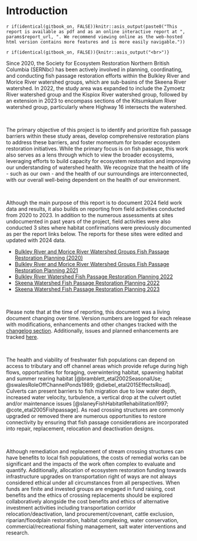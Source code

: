 # Introduction {#intro}

`r if(identical(gitbook_on, FALSE))knitr::asis_output(paste0("This report is available as pdf and as an online interactive report at ", params$report_url, ". We recommend viewing online as the web-hosted html version contains more features and is more easily navigable."))`

`r if(identical(gitbook_on, FALSE)){knitr::asis_output("<br>")}`

Since 2020, the Society for Ecosystem Restoration Northern British Columbia (SERNbc) has been actively involved in planning, coordinating, and conducting fish passage restoration efforts within the Bulkley River and Morice River watershed groups, which are sub-basins of the Skeena River watershed. In 2022, the study area was expanded to include the Zymoetz River watershed group and the Kispiox River watershed group, followed by an extension in 2023 to encompass sections of the Kitsumkalum River watershed group, particularly where Highway 16 intersects the watershed.

<br>

The primary objective of this project is to identify and prioritize fish passage barriers within these study areas,
develop comprehensive restoration plans to address these barriers, and foster momentum for broader ecosystem restoration
initiatives. While the primary focus is on fish passage, this work also serves as a lens through which to view the
broader ecosystems, leveraging efforts to build capacity for ecosystem restoration and improving our understanding of
watershed health. We recognize that the health of life - such as our own - and the health of our surroundings are
interconnected, with our overall well-being dependent on the health of our environment.

<br>

Although the main purpose of this report is to document 2024 field work data and results, it also builds on reporting 
from field activities conducted from 2020 to 2023. In addition to the numerous assessments at sites undocumented in past
years of the project, field activities were also conducted 3 sites where habitat confirmations
were previously documented as per the report links below. The reports for these sites were edited and updated with 2024 data.

- [Bulkley River and Morice River Watershed Groups Fish Passage Restoration Planning (2020)](https://newgraphenvironment.github.io/fish_passage_bulkley_2020_reporting/)
- [Bulkley River and Morice River Watershed Groups Fish Passage Restoration Planning 2021](https://newgraphenvironment.github.io/fish_passage_skeena_2021_reporting/)
- [Bulkley River Watershed Fish Passage Restoration Planning 2022](https://newgraphenvironment.github.io/fish_passage_bulkley_2022_reporting/)
- [Skeena Watershed Fish Passage Restoration Planning 2022](https://newgraphenvironment.github.io/fish_passage_skeena_2022_reporting/)
- [Skeena Watershed Fish Passage Restoration Planning 2023](https://newgraphenvironment.github.io/fish_passage_skeena_2023_reporting/)


<br>

Please note that at the time of reporting, this document was a living document changing over time.  Version numbers are
logged for each release with modifications, enhancements and other changes tracked with the [changelog section](#changelog).
Additionally, issues and planned enhancements are tracked
[here](`r paste0(params$repo_url,'issues')`).

<br>


The health and viability of freshwater fish populations can depend on access to tributary and off channel areas which
provide refuge during high flows, opportunities for foraging, overwintering habitat, spawning habitat and summer rearing
habitat [@bramblett_etal2002SeasonalUse; @swalesRoleOffChannelPonds1989; @diebel_etal2015EffectsRoad].  Culverts can
present barriers to fish migration due to low water depth, increased water velocity, turbulence, a vertical drop at the
culvert outlet and/or maintenance issues [@slaneyFishHabitatRehabilitation1997; @cote_etal2005Fishpassage]. As road
crossing structures are commonly upgraded or removed there are numerous opportunities to restore connectivity by
ensuring that fish passage considerations are incorporated into repair, replacement, relocation and deactivation
designs.

<br>

Although remediation and replacement of stream crossing structures can have benefits to local fish populations, the
costs of remedial works can be significant and the impacts of the work often complex to evaluate and quantify.
Additionally, allocation of ecosystem restoration funding towards infrastructure upgrades on transportation right of
ways are not always considered ethical under all circumstances from all perspectives. When funds are finite and invested
groups are engaged in fund raising, cost benefits and the ethics of crossing replacements should be explored
collaboratively alongside the cost benefits and ethics of alternative investment activities including transportation
corridor relocation/deactivation, land procurement/covenant, cattle exclusion, riparian/floodplain restoration, habitat
complexing, water conservation,  commercial/recreational fishing management, salt water interventions and research.
